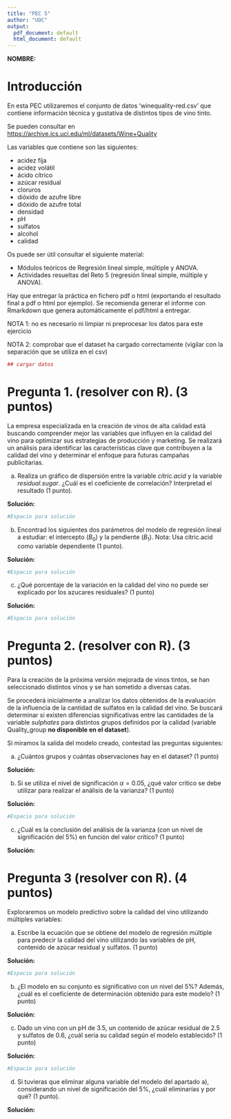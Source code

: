 ```yaml
---
title: "PEC 5"
author: "UOC"
output:
  pdf_document: default
  html_document: default
---
```


**NOMBRE:**

# Introducción

En esta PEC utilizaremos el conjunto de datos 'winequality-red.csv' que contiene información técnica y gustativa de distintos tipos de vino tinto.

Se pueden consultar en 
[https://archive.ics.uci.edu/ml/datasets/Wine+Quality](https://archive.ics.uci.edu/ml/datasets/Wine+Quality)

Las variables que contiene son las siguientes: 

- acidez fija
- acidez volátil
- ácido cítrico
- azúcar residual
- cloruros
- dióxido de azufre libre
- dióxido de azufre total
- densidad
- pH
- sulfatos
- alcohol
- calidad


Os puede ser útil consultar el siguiente material:

- Módulos teóricos de Regresión lineal simple, múltiple y ANOVA.
- Actividades resueltas del Reto 5 (regresión lineal simple, múltiple y ANOVA).

Hay que entregar la práctica en fichero pdf o html (exportando el resultado final a pdf o html por ejemplo). Se recomienda generar el informe con Rmarkdown que genera automáticamente el pdf/html a entregar.

NOTA 1: no es necesario ni limpiar ni preprocesar los datos para este ejercicio

NOTA 2: comprobar que el dataset ha cargado correctamente (vigilar con la separación que se utiliza en el csv)

```r
## cargar datos
```


# Pregunta 1. (resolver con R). (3 puntos)

La empresa especializada en la creación de vinos de alta calidad está buscando comprender mejor las variables que influyen en la calidad del vino para optimizar sus estrategias de producción y marketing. Se realizará un análisis para identificar las características clave que contribuyen a la calidad del vino y determinar el enfoque para futuras campañas publicitarias.


a) Realiza un gráfico de dispersión entre la variable *citric.acid* y la variable *residual.sugar*. ¿Cuál es el coeficiente de correlación? Interpretad el resultado (1 punto).

**Solución:**

```r
#Espacio para solución
```

b) Encontrad los siguientes dos parámetros del modelo de regresión lineal a estudiar: el intercepto ($B_0$) y la pendiente ($B_1$). Nota: Usa citric.acid como variable dependiente (1 punto).

**Solución:**

```r
#Espacio para solución
```

c) ¿Qué porcentaje de la variación en la calidad del vino no puede ser explicado por los azucares residuales? (1 punto)

**Solución:**

```r
#Espacio para solución
```

# Pregunta 2. (resolver con R). (3 puntos)

Para la creación de la próxima versión mejorada de vinos tintos, se han seleccionado distintos vinos y se han sometido a diversas catas.

Se procederá inicialmente a analizar los datos obtenidos de la evaluación de la influencia de la cantidad de sulfatos en la calidad del vino. Se buscará determinar si existen diferencias significativas entre las cantidades de la variable *sulphates*  para distintos grupos definidos por la calidad (variable Quality_group **no disponible en el dataset**).

Si miramos la salida del modelo creado, contestad las preguntas siguientes:


a) ¿Cuántos grupos y cuántas observaciones hay en el dataset? (1 punto)

**Solución:**

<Espacio para solución>


b) Si se utiliza el nivel de significación $\alpha = 0.05$, ¿qué valor crítico se debe utilizar para realizar el análisis de la varianza? (1 punto)

**Solución:**

```r
#Espacio para solución
```

c) ¿Cuál es la conclusión del análisis de la varianza (con un nivel de significación del 5%) en función del valor crítico? (1 punto)

**Solución:**

<Espacio para solución>

# Pregunta 3 (resolver con R). (4 puntos)

Exploraremos un modelo predictivo sobre la calidad del vino utilizando múltiples variables:

a) Escribe la ecuación que se obtiene del modelo de regresión múltiple para predecir la calidad del vino utilizando las variables de pH, contenido de azúcar residual y sulfatos. (1 punto)

**Solución:**

```r
#Espacio para solución
```


b) ¿El modelo en su conjunto es significativo con un nivel del 5%? Además, ¿cuál es el coeficiente de determinación obtenido para este modelo? (1 punto)

**Solución:**

<Espacio para solución>

c) Dado un vino con un pH de 3.5, un contenido de azúcar residual de 2.5 y sulfatos de 0.6, ¿cuál sería su calidad según el modelo establecido? (1 punto)

**Solución:**

```r
#Espacio para solución
```

d) Si tuvieras que eliminar alguna variable del modelo del apartado a), considerando un nivel de significación del 5%, ¿cuál eliminarías y por qué? (1 punto).

**Solución:**

<Espacio para solución>